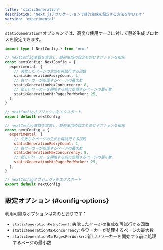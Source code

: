 ```yaml
---
title: 'staticGeneration*'
description: 'Next.jsアプリケーションで静的生成を設定する方法を学びます'
version: 'experimental'
---
```


`staticGeneration*`オプションでは、高度な使用ケースに対して静的生成プロセスを設定できます。

<Tabs>
<TabItem value="ts" label="TypeScript">

```ts title="next.config.ts" switcher
import type { NextConfig } from 'next'

// nextConfig変数を宣言し、静的生成の設定を含むオプションを指定
const nextConfig: NextConfig = {
  experimental: {
    // 失敗したページの生成を再試行する回数
    staticGenerationRetryCount: 1,
    // 各ワーカーが処理するページの最大数
    staticGenerationMaxConcurrency: 8,
    // 新しいワーカーを開始する前に処理するページの最小数
    staticGenerationMinPagesPerWorker: 25,
  },
}

// nextConfigオブジェクトをエクスポート
export default nextConfig
```

</TabItem>
<TabItem value="js" label="JavaScript">

```js title="next.config.js" switcher
// nextConfig変数を宣言し、静的生成の設定を含むオプションを指定
const nextConfig = {
  experimental: {
    // 失敗したページの生成を再試行する回数
    staticGenerationRetryCount: 1,
    // 各ワーカーが処理するページの最大数
    staticGenerationMaxConcurrency: 8,
    // 新しいワーカーを開始する前に処理するページの最小数
    staticGenerationMinPagesPerWorker: 25,
  },
}

// nextConfigオブジェクトをエクスポート
export default nextConfig
```

</TabItem>
</Tabs>

## 設定オプション {#config-options}

利用可能なオプションは次のとおりです：

- `staticGenerationRetryCount`: 失敗したページの生成を再試行する回数
- `staticGenerationMaxConcurrency`: 各ワーカーが処理するページの最大数
- `staticGenerationMinPagesPerWorker`: 新しいワーカーを開始する前に処理するページの最小数
